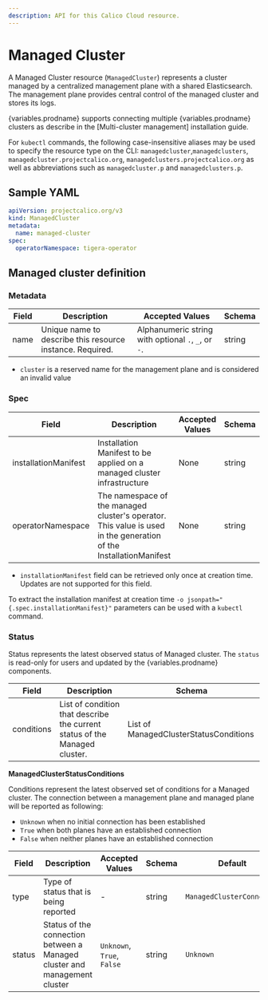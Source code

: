 ```yaml
---
description: API for this Calico Cloud resource.
---
```



# Managed Cluster

A Managed Cluster resource (`ManagedCluster`) represents a cluster managed by a centralized management plane with a shared Elasticsearch.
The management plane provides central control of the managed cluster and stores its logs.

{variables.prodname} supports connecting multiple {variables.prodname} clusters as describe in the [Multi-cluster management] installation guide.

For `kubectl` commands, the following case-insensitive aliases may be used to specify the resource type on the CLI:
`managedcluster`,`managedclusters`, `managedcluster.projectcalico.org`, `managedclusters.projectcalico.org` as well as
abbreviations such as `managedcluster.p` and `managedclusters.p`.

## Sample YAML

```yaml
apiVersion: projectcalico.org/v3
kind: ManagedCluster
metadata:
  name: managed-cluster
spec:
  operatorNamespace: tigera-operator
```

## Managed cluster definition

### Metadata

| Field | Description                                               | Accepted Values                                     | Schema |
| ----- | --------------------------------------------------------- | --------------------------------------------------- | ------ |
| name  | Unique name to describe this resource instance. Required. | Alphanumeric string with optional `.`, `_`, or `-`. | string |

- `cluster` is a reserved name for the management plane and is considered an invalid value

### Spec

| Field                | Description                                                                                                       | Accepted Values | Schema | Default |
| -------------------- | ----------------------------------------------------------------------------------------------------------------- | --------------- | ------ | ------- |
| installationManifest | Installation Manifest to be applied on a managed cluster infrastructure                                           | None            | string | `Empty` |
| operatorNamespace    | The namespace of the managed cluster's operator. This value is used in the generation of the InstallationManifest | None            | string | `Empty` |

- `installationManifest` field can be retrieved only once at creation time. Updates are not supported for this field.

To extract the installation manifest at creation time `-o jsonpath="{.spec.installationManifest}"` parameters
can be used with a `kubectl` command.

### Status

Status represents the latest observed status of Managed cluster. The `status` is read-only for users and updated by the
{variables.prodname} components.

| Field      | Description                                                                | Schema                                 |
| ---------- | -------------------------------------------------------------------------- | -------------------------------------- |
| conditions | List of condition that describe the current status of the Managed cluster. | List of ManagedClusterStatusConditions |

**ManagedClusterStatusConditions**

Conditions represent the latest observed set of conditions for a Managed cluster. The connection between a management
plane and managed plane will be reported as following:

- `Unknown` when no initial connection has been established
- `True` when both planes have an established connection
- `False` when neither planes have an established connection

| Field  | Description                                                               | Accepted Values            | Schema | Default                   |
| ------ | ------------------------------------------------------------------------- | -------------------------- | ------ | ------------------------- |
| type   | Type of status that is being reported                                     | -                          | string | `ManagedClusterConnected` |
| status | Status of the connection between a Managed cluster and management cluster | `Unknown`, `True`, `False` | string | `Unknown`                 |
